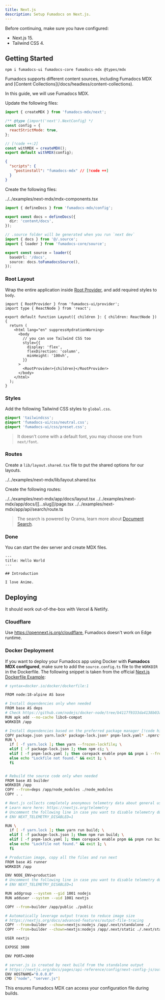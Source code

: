 ```yaml
---
title: Next.js
description: Setup Fumadocs on Next.js.
---
```


Before continuing, make sure you have configured:

- Next.js 15.
- Tailwind CSS 4.

## Getting Started

```npm
npm i fumadocs-ui fumadocs-core fumadocs-mdx @types/mdx
```

<Callout title='Content Source'>
  Fumadocs supports different content sources, including Fumadocs MDX and [Content Collections](/docs/headless/content-collections).

In this guide, we will use Fumadocs MDX.

</Callout>

Update the following files:

```js tab="next.config.mjs"
import { createMDX } from 'fumadocs-mdx/next';

/** @type {import('next').NextConfig} */
const config = {
  reactStrictMode: true,
};

// [!code ++:2]
const withMDX = createMDX();
export default withMDX(config);
```

```json tab="package.json"
{
  "scripts": {
    "postinstall": "fumadocs-mdx" // [!code ++]
  }
}
```

Create the following files:

<include cwd meta='tab="mdx-components.tsx"'>
  ../../examples/next-mdx/mdx-components.tsx
</include>

```ts tab="source.config.ts"
import { defineDocs } from 'fumadocs-mdx/config';

export const docs = defineDocs({
  dir: 'content/docs',
});
```

```ts tab="lib/source.ts"
// .source folder will be generated when you run `next dev`
import { docs } from '@/.source';
import { loader } from 'fumadocs-core/source';

export const source = loader({
  baseUrl: '/docs',
  source: docs.toFumadocsSource(),
});
```

### Root Layout

Wrap the entire application inside [Root Provider](/docs/ui/layouts/root-provider), and add required styles to `body`.

```tsx title="app/layout.tsx"
import { RootProvider } from 'fumadocs-ui/provider';
import type { ReactNode } from 'react';

export default function Layout({ children }: { children: ReactNode }) {
  return (
    <html lang="en" suppressHydrationWarning>
      <body
        // you can use Tailwind CSS too
        style={{
          display: 'flex',
          flexDirection: 'column',
          minHeight: '100vh',
        }}
      >
        <RootProvider>{children}</RootProvider>
      </body>
    </html>
  );
}
```

### Styles

Add the following Tailwind CSS styles to `global.css`.

```css title="global.css"
@import 'tailwindcss';
@import 'fumadocs-ui/css/neutral.css';
@import 'fumadocs-ui/css/preset.css';
```

> It doesn't come with a default font, you may choose one from `next/font`.

### Routes

Create a `lib/layout.shared.tsx` file to put the shared options for our layouts.

<include cwd meta='title="lib/layout.shared.tsx"'>
  ../../examples/next-mdx/lib/layout.shared.tsx
</include>

Create the following routes:

<include cwd meta='tab="app/docs/layout.tsx"'>
  ../../examples/next-mdx/app/docs/layout.tsx
</include>

<include cwd meta='tab="app/docs/[[...slug]]/page.tsx"'>
  ../../examples/next-mdx/app/docs/[[...slug]]/page.tsx
</include>

<include cwd meta='tab="app/api/search/route.ts"'>
  ../../examples/next-mdx/app/api/search/route.ts
</include>

> The search is powered by Orama, learn more about [Document Search](/docs/headless/search).

### Done

You can start the dev server and create MDX files.

```mdx title="content/docs/index.mdx"
---
title: Hello World
---

## Introduction

I love Anime.
```

## Deploying

It should work out-of-the-box with Vercel & Netlify.

### Cloudflare

Use https://opennext.js.org/cloudflare, Fumadocs doesn't work on Edge runtime.

### Docker Deployment

If you want to deploy your Fumadocs app using Docker with **Fumadocs MDX configured**, make sure to add the `source.config.ts` file to the `WORKDIR` in the Dockerfile.
The following snippet is taken from the official [Next.js Dockerfile Example](https://github.com/vercel/next.js/blob/canary/examples/with-docker/Dockerfile):

```zsh title="Dockerfile"
# syntax=docker.io/docker/dockerfile:1

FROM node:18-alpine AS base

# Install dependencies only when needed
FROM base AS deps
# Check https://github.com/nodejs/docker-node/tree/b4117f9333da4138b03a546ec926ef50a31506c3#nodealpine to understand why libc6-compat might be needed.
RUN apk add --no-cache libc6-compat
WORKDIR /app

# Install dependencies based on the preferred package manager [!code highlight]
COPY package.json yarn.lock* package-lock.json* pnpm-lock.yaml* .npmrc* source.config.ts ./
RUN \
  if [ -f yarn.lock ]; then yarn --frozen-lockfile; \
  elif [ -f package-lock.json ]; then npm ci; \
  elif [ -f pnpm-lock.yaml ]; then corepack enable pnpm && pnpm i --frozen-lockfile; \
  else echo "Lockfile not found." && exit 1; \
  fi


# Rebuild the source code only when needed
FROM base AS builder
WORKDIR /app
COPY --from=deps /app/node_modules ./node_modules
COPY . .

# Next.js collects completely anonymous telemetry data about general usage.
# Learn more here: https://nextjs.org/telemetry
# Uncomment the following line in case you want to disable telemetry during the build.
# ENV NEXT_TELEMETRY_DISABLED=1

RUN \
  if [ -f yarn.lock ]; then yarn run build; \
  elif [ -f package-lock.json ]; then npm run build; \
  elif [ -f pnpm-lock.yaml ]; then corepack enable pnpm && pnpm run build; \
  else echo "Lockfile not found." && exit 1; \
  fi

# Production image, copy all the files and run next
FROM base AS runner
WORKDIR /app

ENV NODE_ENV=production
# Uncomment the following line in case you want to disable telemetry during runtime.
# ENV NEXT_TELEMETRY_DISABLED=1

RUN addgroup --system --gid 1001 nodejs
RUN adduser --system --uid 1001 nextjs

COPY --from=builder /app/public ./public

# Automatically leverage output traces to reduce image size
# https://nextjs.org/docs/advanced-features/output-file-tracing
COPY --from=builder --chown=nextjs:nodejs /app/.next/standalone ./
COPY --from=builder --chown=nextjs:nodejs /app/.next/static ./.next/static

USER nextjs

EXPOSE 3000

ENV PORT=3000

# server.js is created by next build from the standalone output
# https://nextjs.org/docs/pages/api-reference/config/next-config-js/output
ENV HOSTNAME="0.0.0.0"
CMD ["node", "server.js"]
```

This ensures Fumadocs MDX can access your configuration file during builds.
